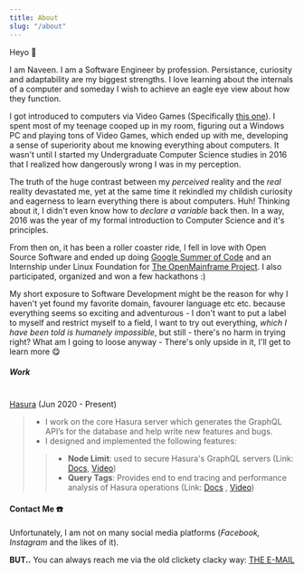 ```yaml
---
title: About
slug: "/about"
---
```

Heyo 👋

I am Naveen. I am a Software Engineer by profession. Persistance, curiosity and adaptability are my biggest
strengths. I love learning about the internals of a computer and someday I wish to achieve an eagle eye view
about how they function.

I got introduced to computers via Video Games (Specifically [this
one](https://harrypotter.fandom.com/wiki/Harry_Potter_and_the_Chamber_of_Secrets_(video_game)#PC.2FMac)). I
spent most of my teenage cooped up in my room, figuring out a Windows PC and playing tons of Video Games,
which ended up with me, developing a sense of superiority about me knowing everything about computers. It
wasn't until I started my Undergraduate Computer Science studies in 2016 that I realized how dangerously wrong
I was in my perception.

The truth of the huge contrast between my _perceived_ reality and the _real_ reality devastated me, yet at the
same time it rekindled my childish curiosity and eagerness to learn everything there is about computers. Huh!
Thinking about it, I didn't even know how to _declare a variable_ back then. In a way, 2016 was the
year of my formal introduction to Computer Science and it's principles.

From then on, it has been a roller coaster ride, I fell in love with Open Source Software and ended up doing
[Google Summer of Code](https://summerofcode.withgoogle.com/archive/2019/projects/6358992580771840/) and an
Internship under Linux Foundation for [The OpenMainframe
Project](https://github.com/openmainframeproject-internship/resources/blob/master/past/2019.md). I also
participated, organized and won a few hackathons :) 

My short exposure to Software Development might be the reason for why I haven't yet found my favorite domain,
favourer language etc etc. because everything seems so exciting and adventurous - I don't want to put a label
to myself and restrict myself to a field, I want to try out everything, _which I have been told is humanely
impossible_, but still - there's no harm in trying right? What am I going to loose anyway - There's only
upside in it, I'll get to learn more 😋


##### Work 

<br/>
<Text sx={{ fontSize: [1,2,3], color:"#7e7777" }}><a target="_blank" rel="noreferrer" href="https://hasura.io">Hasura</a> (Jun 2020 - Present)</Text>

> -  I work on the core Hasura server which generates the GraphQL API’s for the database and help write new features and bugs.
> - I designed and implemented the following features:
>> - **Node Limit**:  used to secure Hasura's GraphQL servers (Link: [Docs](https://hasura.io/docs/latest/graphql/cloud/security/api-limits.html),
[Video](https://www.youtube.com/watch?v=65Er7VCF5Dw&list=PLTRTpHrUcSB8Dp3hk5SiVNHNPJdKNHzFW&index=2&t=2465s))
>> - **Query Tags**:  Provides end to end tracing and performance analysis of Hasura operations (Link: [Docs](https://hasura.io/docs/latest/graphql/cloud/query-tags.html) , [Video](https://www.youtube.com/watch?v=3LarKsNNBaE&t=2186s))



#### Contact Me ☎️

Unfortunately, I am not on many social media platforms (_Facebook, Instagram_ and the likes of it).

__BUT..__ You can always reach me via the old clickety clacky way: [THE E-MAIL](mailto:blog@naveenaidu.dev)